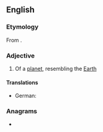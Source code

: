 ==English==

===Etymology===
From {{suffix|earth|like|lang=en}}.

===Adjective===
{{en-adj}}

# Of a [[planet]], resembling the [[Earth]]

====Translations====
{{trans-top}}
* German: {{t+|de|erdähnlich}}
{{trans-mid}}
{{trans-bottom}}

===Anagrams===
* {{anagrams|en|heartlike|kahlerite}}